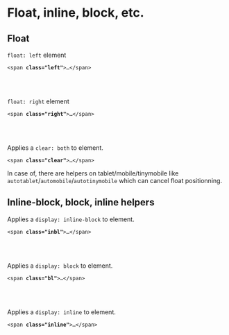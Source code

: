 
<Meta title="Front-End helpers / Float - Inline - Block" />

# Float, inline, block, etc.

## Float

<div class="flex flex-spacebetween mb2 onmobile-flex-column">
  <div class="w49 flex-self-vcenter">
      <span class="left"><code>float: left</code> element</span>
  </div>
  <div class="w49">
    <pre class=" language-markup prismjs"><code>&lt;span <strong>class="left"</strong>&gt;…&lt;/span&gt;
</code></pre>
  </div>
</div>

<br /><br />

<div class="flex flex-spacebetween mb2 onmobile-flex-column">
  <div class="w49 flex-self-vcenter">
      <span class="right"><code>float: right</code> element</span>
  </div>
  <div class="w49">
    <pre class=" language-markup prismjs"><code>&lt;span <strong>class="right"</strong>&gt;…&lt;/span&gt;
</code></pre>
  </div>
</div>

<br /><br />

<div class="flex flex-spacebetween mb2 onmobile-flex-column">
  <div class="w49 flex-self-vcenter">
    Applies a <code>clear: both</code> to element.
  </div>
  <div class="w49">
    <pre class=" language-markup prismjs"><code>&lt;span <strong>class="clear"</strong>&gt;…&lt;/span&gt;
</code></pre>
  </div>
</div>

In case of, there are helpers on tablet/mobile/tinymobile like <code>autotablet</code>/<code>automobile</code>/<code>autotinymobile</code> which can cancel float positionning.

## Inline-block, block, inline helpers

<div class="flex flex-spacebetween mb2 onmobile-flex-column">
  <div class="w49 flex-self-vcenter">
    Applies a <code>display: inline-block</code> to element.
  </div>
  <div class="w49">
    <pre class=" language-markup prismjs"><code>&lt;span <strong>class="inbl"</strong>&gt;…&lt;/span&gt;
</code></pre>
  </div>
</div>

<br /><br />

<div class="flex flex-spacebetween mb2 onmobile-flex-column">
  <div class="w49 flex-self-vcenter">
    Applies a <code>display: block</code> to element.
  </div>
  <div class="w49">
    <pre class=" language-markup prismjs"><code>&lt;span <strong>class="bl"</strong>&gt;…&lt;/span&gt;
</code></pre>
  </div>
</div>

<br /><br />

<div class="flex flex-spacebetween mb2 onmobile-flex-column">
  <div class="w49 flex-self-vcenter">
    Applies a <code>display: inline</code> to element.
  </div>
  <div class="w49">
    <pre class=" language-markup prismjs"><code>&lt;span <strong>class="inline"</strong>&gt;…&lt;/span&gt;
</code></pre>
  </div>
</div>
